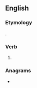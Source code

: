 ==English==

===Etymology===
{{suffix|en|smile|est|nocat=1}}.

===Verb===
{{head|en|verb form}}

# {{en-archaic second-person singular of|smile|lang=en}}

===Anagrams===
* {{anagrams|en|a=eilmsst|mislest|mistles|smilets}}